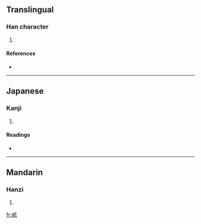 ==Translingual==

===Han character===
{{Han char|rn=46|rad=山|as=05|sn=8|four=|canj=山竹心一 (UHPM), 山竹女戈 (UHVI), X山竹女戈 (XUHVI)}}

# {{defn|Han|sort=山05}}

====References====
* {{Han ref|kx=0310.071|dkj=08017|hdz=10768.070|uh=5CBB|ud=23739}}

----

==Japanese==

===Kanji===
{{ja-kanji|grade=|rs=山05}}

# {{defn|Japanese}}

====Readings====
* {{ja-readings|on=[[じ]] (ji), [[に]] (ni)|kun=}}

----

==Mandarin==

===Hanzi===
{{cmn-hanzi|pin=[[chí]] ([[chi2]])|wg=ch'ih<sup>2</sup>}}

# {{defn|Mandarin}}

[[fr:岻]]